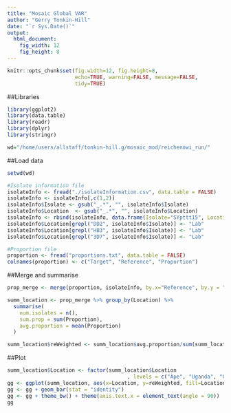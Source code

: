 ```yaml
---
title: "Mosaic Global VAR"
author: "Gerry Tonkin-Hill"
date: "`r Sys.Date()`"
output: 
  html_document:
    fig_width: 12
    fig_height: 8
---
```


```r
knitr::opts_chunk$set(fig.width=12, fig.height=8,
                      echo=TRUE, warning=FALSE, message=FALSE,
                      tidy=TRUE)
```



##Libraries
```r
library(ggplot2)
library(data.table)
library(readr)
library(dplyr)
library(stringr)

wd="/home/users/allstaff/tonkin-hill.g/mosaic_mod/reichenowi_run/"
```

##Load data
```r
setwd(wd)

#Isolate information file
isolateInfo <- fread("./isolateInformation.csv", data.table = FALSE)
isolateInfo <- isolateInfo[,c(1,2)]
isolateInfo$Isolate <- gsub("_.*", "", isolateInfo$Isolate)
isolateInfo$Location  <- gsub("_.*", "", isolateInfo$Location)
isolateInfo <- rbind(isolateInfo, data.frame(Isolate="SYpttt15", Location = "Ape"))
isolateInfo$Location[grepl("DD2", isolateInfo$Isolate)] <- "Lab"
isolateInfo$Location[grepl("HB3", isolateInfo$Isolate)] <- "Lab"
isolateInfo$Location[grepl("3D7", isolateInfo$Isolate)] <- "Lab"

#Proportion file
proportion <- fread("proportions.txt", data.table = FALSE)
colnames(proportion) <- c("Target", "Reference", "Proportion")
```

##Merge and summarise
```r
prop_merge <- merge(proportion, isolateInfo, by.x="Reference", by.y = "Isolate", all.x=TRUE)

summ_location <- prop_merge %>% group_by(Location) %>%
  summarise(
    num.isolates = n(),
    sum.prop = sum(Proportion),
    avg.proportion = mean(Proportion)
  )

summ_location$reWeighted <- summ_location$avg.proportion/sum(summ_location$avg.proportion)

```


##Plot
```r
summ_location$Location <- factor(summ_location$Location
                                       , levels = c("Ape", "Uganda", "Ghana", "Gabon", "Iran", "Thailand", "Peru", "FrenchGuyana", "Venezuela", "Colombia"))
gg <- ggplot(summ_location, aes(x=Location, y=reWeighted, fill=Location))
gg <- gg + geom_bar(stat = "identity")
gg <- gg + theme_bw() + theme(axis.text.x = element_text(angle = 90))
gg
```